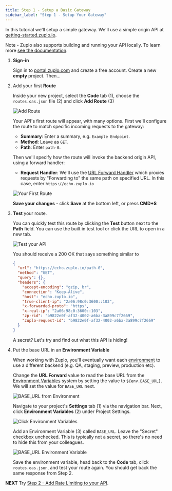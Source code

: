 ```yaml
---
title: Step 1 - Setup a Basic Gateway
sidebar_label: "Step 1 - Setup Your Gateway"
---
```


<QuickstartPicker
  mode="portal"
  alternateLink="/articles/step-1-setup-basic-gateway-local"
/>

In this tutorial we'll setup a simple gateway. We'll use a simple origin API at
[getting-started.zuplo.io](https://getting-started.zuplo.io).

Note - Zuplo also supports building and running your API locally. To learn more
[see the documentation](./local-development.mdx).

<Stepper>

1. **Sign-in**

   Sign in to [portal.zuplo.com](https://portal.zuplo.com) and create a free
   account. Create a new **empty** project. Then...

1. Add your first **Route**

   Inside your new project, select the **Code** tab (1), choose the
   `routes.oas.json` file (2) and click **Add Route** (3)

   ![Add Route](../../public/media/step-1-setup-basic-gateway/add-route.png)

   Your API's first route will appear, with many options. First we'll configure
   the route to match specific incoming requests to the gateway:
   - **Summary**: Enter a summary, e.g. `Example Endpoint`.
   - **Method**: Leave as `GET`.
   - **Path**: Enter `path-0`.

   Then we'll specify how the route will invoke the backend origin API, using a
   forward handler:
   - **Request Handler**: We'll use the
     [URL Forward Handler](../handlers/url-forward.mdx) which proxies requests
     by "Forwarding to" the same path on specified URL. In this case, enter
     `https://echo.zuplo.io`

   ![Your First Route](../../public/media/step-1-setup-basic-gateway/image-14.png)

   **Save your changes** - click **Save** at the bottom left, or press **CMD+S**

1. **Test** your route.

   You can quickly test this route by clicking the **Test** button next to the
   **Path** field. You can use the built in test tool or click the URL to open
   in a new tab.

   <ModalScreenshot>

   ![Test your API](../../public/media/step-1-setup-basic-gateway/image-15.png)

   </ModalScreenshot>

   You should receive a 200 OK that says something similar to

   ```json
   {
     "url": "https://echo.zuplo.io/path-0",
     "method": "GET",
     "query": {},
     "headers": {
       "accept-encoding": "gzip, br",
       "connection": "Keep-Alive",
       "host": "echo.zuplo.io",
       "true-client-ip": "2a06:98c0:3600::103",
       "x-forwarded-proto": "https",
       "x-real-ip": "2a06:98c0:3600::103",
       "zp-rid": "b9822e0f-af32-4002-a6ba-3a899c7f2669",
       "zuplo-request-id": "b9822e0f-af32-4002-a6ba-3a899c7f2669"
     }
   }
   ```

   A secret? Let's try and find out what this API is hiding!

1. Put the base URL in an **Environment Variable**

   When working with Zuplo, you'll eventually want each
   [environment](/docs/articles/environments) to use a different backend (e.g.
   QA, staging, preview, production etc).

   Change the **URL Forward** value to read the base URL from the
   [Environment Variables](/docs/articles/environment-variables) system by
   setting the value to `${env.BASE_URL}`. We will set the value for `BASE_URL`
   next.

   ![BASE_URL from Environment](../../public/media/step-1-setup-basic-gateway/image-8.png)

   Navigate to your project's **Settings** tab (1) via the navigation bar. Next,
   click **Environment Variables** (2) under Project Settings.

   ![Click Environment Variables](../../public/media/step-1-setup-basic-gateway/set-env-var.png)

   Add an Environment Variable (3) called `BASE_URL`. Leave the "Secret"
   checkbox unchecked. This is typically not a secret, so there's no need to
   hide this from your colleagues.

   <ModalScreenshot>

   ![BASE_URL Environment Variable](../../public/media/step-1-setup-basic-gateway/env-var.png)

   </ModalScreenshot>

   Save the environment variable, head back to the **Code** tab, click
   `routes.oas.json`, and test your route again. You should get back the same
   response from Step 2.

</Stepper>

**NEXT** Try
[Step 2 - Add Rate Limiting to your API](./step-2-add-rate-limiting.mdx).
